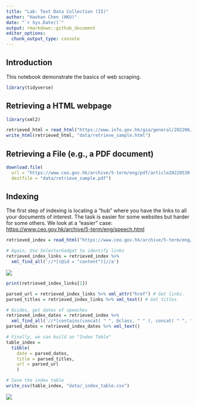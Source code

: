 ```yaml
---
title: "Lab: Text Data Collection (II)"
author: "Haohan Chen (HKU)"
date: "`r Sys.Date()`"
output: rmarkdown::github_document
editor_options: 
  chunk_output_type: console
---
```


## Introduction

This notebook demonstrate the basics of web scraping.

```r
library(tidyverse)
```

## Retrieving a HTML webpage

```r
library(xml2)

retrieved_html = read_html("https://www.info.gov.hk/gia/general/202206/21/P2022062100598.htm")
write_html(retrieved_html, "data/retrieve_sample.html")

```

## Retrieving a File (e.g., a PDF document)

```r
download.file(
  url = "https://www.ceo.gov.hk/archive/5-term/eng/pdf/article20220530.pdf",
  destfile = "data/retrieve_sample.pdf")

```

## Indexing

The first step of indexing is locating a "hub" where you have the links to all your documents of interest. The task is easier for some websites but harder for some others. We look at a "easier" case: <https://www.ceo.gov.hk/archive/5-term/eng/speech.html>

```r
retrieved_index = read_html("https://www.ceo.gov.hk/archive/5-term/eng/speech.html")

# Again, Use SelectorGadget to identify links
retrieved_index_links = retrieved_index %>%
  xml_find_all('//*[(@id = "content")]//a')
```

![](images/image-94042523.png)

```r
print(retrieved_index_links[1])

parsed_url = retrieved_index_links %>% xml_attr("href") # Get links. 
parsed_titles = retrieved_index_links %>% xml_text() # Get titles
```

```r
# Asides, get dates of speeches
retrieved_index_dates = retrieved_index %>% 
  xml_find_all('//*[contains(concat( " ", @class, " " ), concat( " ", "col-md-1", " " ))]')
parsed_dates = retrieved_index_dates %>% xml_text()
```

```r
# Finally, we can build an "Index Table"
table_index = 
  tibble(
    date = parsed_dates,
    title = parsed_titles,
    url = parsed_url
    )
```

```r
# Save the index table
write_csv(table_index, "data/_index_table.csv")

```

![](images/image-2131372454.png)
